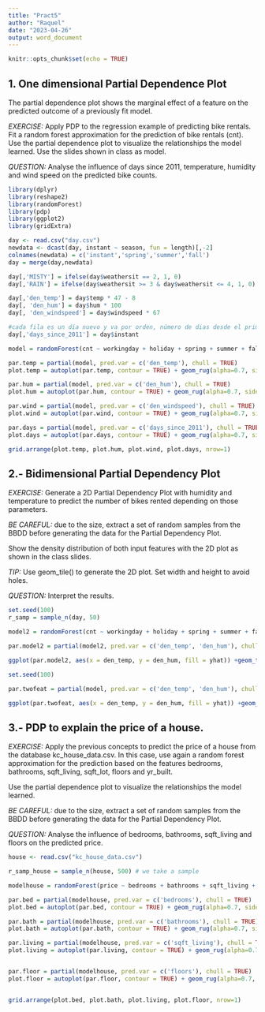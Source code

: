 ```yaml
---
title: "Pract5"
author: "Raquel"
date: "2023-04-26"
output: word_document
---
```


```r
knitr::opts_chunk$set(echo = TRUE)
```

## 1. One dimensional Partial Dependence Plot

The partial dependence plot shows the marginal effect of a feature on the predicted outcome of a previously fit model. 
 
*EXERCISE:*
Apply PDP to the regression example of predicting bike rentals. Fit a random forest approximation for the prediction of bike rentals (cnt). Use the partial dependence plot to visualize the relationships the model learned. Use the slides shown in class as model.  

*QUESTION:*
Analyse the influence of days since 2011, temperature, humidity and wind speed on the predicted bike counts.



```r
library(dplyr)
library(reshape2)
library(randomForest)
library(pdp)
library(ggplot2)
library(gridExtra)

day <- read.csv("day.csv")
newdata <- dcast(day, instant ~ season, fun = length)[,-2]
colnames(newdata) = c('instant','spring','summer','fall')
day = merge(day,newdata)

day[,'MISTY'] = ifelse(day$weathersit == 2, 1, 0)
day[,'RAIN'] = ifelse(day$weathersit >= 3 & day$weathersit <= 4, 1, 0)

day[,'den_temp'] = day$temp * 47 - 8
day[, 'den_hum'] = day$hum * 100
day[, 'den_windspeed'] = day$windspeed * 67

#cada fila es un día nuevo y va por orden, número de dias desde el primero coincide con el instant no?
day[,'days_since_2011'] = day$instant

model = randomForest(cnt ~ workingday + holiday + spring + summer + fall + MISTY + RAIN + den_temp + den_hum + den_windspeed + days_since_2011, data = day)

par.temp = partial(model, pred.var = c('den_temp'), chull = TRUE)
plot.temp = autoplot(par.temp, contour = TRUE) + geom_rug(alpha=0.7, sides='b') + scale_y_continuous(limits = c(0,5800))

par.hum = partial(model, pred.var = c('den_hum'), chull = TRUE)
plot.hum = autoplot(par.hum, contour = TRUE) + geom_rug(alpha=0.7, sides='b') + scale_y_continuous(limits = c(0,5800))

par.wind = partial(model, pred.var = c('den_windspeed'), chull = TRUE)
plot.wind = autoplot(par.wind, contour = TRUE) + geom_rug(alpha=0.7, sides='b') + scale_y_continuous(limits = c(0,5800))

par.days = partial(model, pred.var = c('days_since_2011'), chull = TRUE)
plot.days = autoplot(par.days, contour = TRUE) + geom_rug(alpha=0.7, sides='b') + scale_y_continuous(limits = c(0,5800))

grid.arrange(plot.temp, plot.hum, plot.wind, plot.days, nrow=1)
```

## 2.- Bidimensional Partial Dependency Plot

*EXERCISE:*
Generate a 2D Partial Dependency Plot with humidity and temperature to predict the number of bikes rented depending on those parameters.

*BE CAREFUL:* due to the size, extract a set of random samples from the BBDD before generating the data for the Partial Dependency Plot. 

Show the density distribution of both input features with the 2D plot as shown in the class slides. 

*TIP:* Use geom_tile() to generate the 2D plot. Set width and height to avoid holes. 

*QUESTION:*
Interpret the results.


```r
set.seed(100)
r_samp = sample_n(day, 50)

model2 = randomForest(cnt ~ workingday + holiday + spring + summer + fall + MISTY + RAIN + den_temp + den_hum + den_windspeed + days_since_2011, data = r_samp)

par.model2 = partial(model2, pred.var = c('den_temp', 'den_hum'), chull = TRUE)

ggplot(par.model2, aes(x = den_temp, y = den_hum, fill = yhat)) +geom_tile()

```

```r
set.seed(100)

par.twofeat = partial(model, pred.var = c('den_temp', 'den_hum'), chull = TRUE)

ggplot(par.twofeat, aes(x = den_temp, y = den_hum, fill = yhat)) +geom_tile()
```

## 3.- PDP to explain the price of a house.

*EXERCISE:*
Apply the previous concepts to predict the price of a house from the database kc_house_data.csv. In this case, use again a random forest approximation for the prediction based on the features bedrooms, bathrooms, sqft_living, sqft_lot, floors and yr_built. 

Use the partial dependence plot to visualize the relationships the model learned.

*BE CAREFUL:* due to the size, extract a set of random samples from the BBDD before generating the data for the Partial Dependency Plot. 

*QUESTION:*
Analyse the influence of bedrooms, bathrooms, sqft_living and floors on the predicted price.

```r
house <- read.csv("kc_house_data.csv")

r_samp_house = sample_n(house, 500) # we take a sample

modelhouse = randomForest(price ~ bedrooms + bathrooms + sqft_living + sqft_lot + floors + yr_built, data = house)

par.bed = partial(modelhouse, pred.var = c('bedrooms'), chull = TRUE)
plot.bed = autoplot(par.bed, contour = TRUE) + geom_rug(alpha=0.7, sides='b')  + scale_y_continuous(limits = c(0,2250000))

par.bath = partial(modelhouse, pred.var = c('bathrooms'), chull = TRUE)
plot.bath = autoplot(par.bath, contour = TRUE) + geom_rug(alpha=0.7, sides='b') + scale_y_continuous(limits = c(0,2250000))

par.living = partial(modelhouse, pred.var = c('sqft_living'), chull = TRUE)
plot.living = autoplot(par.living, contour = TRUE) + geom_rug(alpha=0.7, sides='b') + scale_y_continuous(limits = c(0,2250000))


par.floor = partial(modelhouse, pred.var = c('floors'), chull = TRUE)
plot.floor = autoplot(par.floor, contour = TRUE) + geom_rug(alpha=0.7, sides='b') + scale_y_continuous(limits = c(0,2250000))


grid.arrange(plot.bed, plot.bath, plot.living, plot.floor, nrow=1)
```

